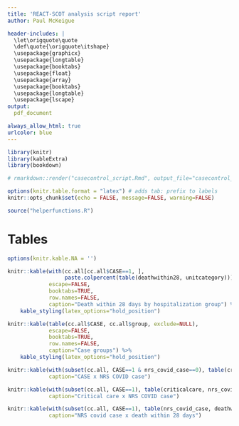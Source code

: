 ```yaml
---
title: 'REACT-SCOT analysis script report'
author: Paul McKeigue

header-includes: |
  \let\origquote\quote
  \def\quote{\origquote\itshape}
  \usepackage{graphicx}
  \usepackage{longtable}
  \usepackage{booktabs}
  \usepackage{float}
  \usepackage{array}
  \usepackage{booktabs}
  \usepackage{longtable}
  \usepackage{lscape}
output: 
  pdf_document

always_allow_html: true
urlcolor: blue
---
```



```r
library(knitr)
library(kableExtra)
library(bookdown)

# rmarkdown::render("casecontrol_script.Rmd", output_file="casecontrol_script.pdf")

options(knitr.table.format = "latex") # adds tab: prefix to labels
knitr::opts_chunk$set(echo = FALSE, message=FALSE, warning=FALSE)

source("helperfunctions.R")

```

\newpage

\newpage

# Tables


```r
options(knitr.kable.NA = '')

knitr::kable(with(cc.all[cc.all$CASE==1, ],
                  paste.colpercent(table(deathwithin28, unitcategory))), 
             escape=FALSE, 
             booktabs=TRUE,
             row.names=FALSE,
             caption="Death within 28 days by hospitalization group") %>%
    kable_styling(latex_options="hold_position") 

```

```r

knitr::kable(table(cc.all$CASE, cc.all$group, exclude=NULL),
             escape=FALSE, 
             booktabs=TRUE,
             row.names=FALSE,
             caption="Case groups") %>%
    kable_styling(latex_options="hold_position") 

```

```r

knitr::kable(with(subset(cc.all, CASE==1 & nrs_covid_case==0), table(criticalcare, deathwithin28, exclude=NULL)),
             caption="CASE x NRS COVID case")

knitr::kable(with(subset(cc.all, CASE==1), table(criticalcare, nrs_covid_case, exclude=NULL)),
             caption="Critical care x NRS COVID case")

knitr::kable(with(subset(cc.all, CASE==1), table(nrs_covid_case, deathwithin28, exclude=NULL)),
             caption="NRS covid case x death within 28 days")               

```
